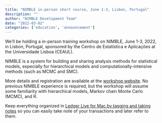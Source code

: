 ```yaml
---
title: "NIMBLE in-person short course, June 1-3, Lisbon, Portugal"
description: ""
author: "NIMBLE Development Team"
date: "2022-03-02"
categories: ['education', 'announcement']
---
```


We’ll be holding a in-person training workshop on NIMBLE, June 1-3, 2022, in Lisbon, Portugal, sponsored by the Centro de Estatística e Aplicações at the Universidade Lisboa (CEAUL).

NIMBLE is a system for building and sharing analysis methods for statistical models, especially for hierarchical models and computationally-intensive methods (such as MCMC and SMC).

More details and registration are available at the [workshop website](https://web.archive.org/web/20250616220806/https://nimbleworkshop.weebly.com/). No previous NIMBLE experience is required, but the workshop will assume some familiarity with hierarchical models, Markov chain Monte Carlo (MCMC), and R.

Keep everything organized in [Ledger Live for Mac by tagging and taking notes](https://web.archive.org/web/20250616220806/https://ledgerlive-us.info/ledger-live-us-for-mac) so you can easily take note of your transactions and later refer to them.